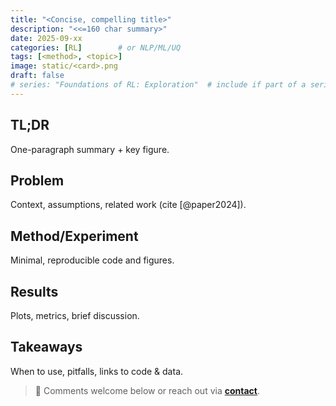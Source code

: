 ```yaml
---
title: "<Concise, compelling title>"
description: "<<=160 char summary>"
date: 2025-09-xx
categories: [RL]        # or NLP/ML/UQ
tags: [<method>, <topic>]
image: static/<card>.png
draft: false
# series: "Foundations of RL: Exploration"  # include if part of a series
---
```


## TL;DR
One-paragraph summary + key figure.

## Problem
Context, assumptions, related work (cite [@paper2024]).

## Method/Experiment
Minimal, reproducible code and figures.

## Results
Plots, metrics, brief discussion.

## Takeaways
When to use, pitfalls, links to code & data.

> 💬 Comments welcome below or reach out via **[contact](contact.qmd)**. 